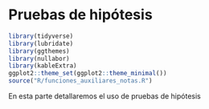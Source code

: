 # Pruebas de hipótesis {#pruebas1}


```r
library(tidyverse)
library(lubridate)
library(ggthemes)
library(nullabor)
library(kableExtra)
ggplot2::theme_set(ggplot2::theme_minimal())
source("R/funciones_auxiliares_notas.R")
```

En esta parte detallaremos el uso de pruebas de hipótesis 
